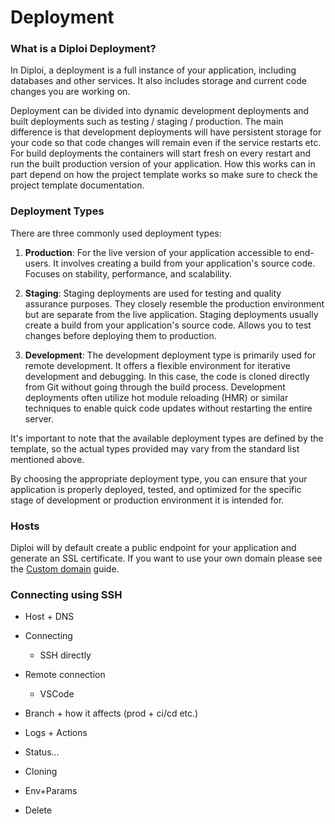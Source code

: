 # Deployment

### What is a Diploi Deployment?

In Diploi, a deployment is a full instance of your application, including databases and
other services. It also includes storage and current code changes you are working on.

Deployment can be divided into dynamic development deployments and built deployments
such as testing / staging / production. The main difference is that development
deployments will have persistent storage for your code so that code changes will
remain even if the service restarts etc. For build deployments the containers will
start fresh on every restart and run the built production version of your
application. How this works can in part depend on how the project template works
so make sure to check the project template documentation.

### Deployment Types

There are three commonly used deployment types:

1. **Production**: For the live version of your application accessible to end-users.
   It involves creating a build from your application's source code.
   Focuses on stability, performance, and scalability.

2. **Staging**: Staging deployments are used for testing and quality assurance purposes.
   They closely resemble the production environment but are separate from the live application.
   Staging deployments usually create a build from your application's source code.
   Allows you to test changes before deploying them to production.

3. **Development**: The development deployment type is primarily used for remote development.
   It offers a flexible environment for iterative development and debugging.
   In this case, the code is cloned directly from Git without going through the build process.
   Development deployments often utilize hot module reloading (HMR) or similar techniques
   to enable quick code updates without restarting the entire server.

It's important to note that the available deployment types are defined by the template,
so the actual types provided may vary from the standard list mentioned above.

By choosing the appropriate deployment type, you can ensure that your application is properly deployed, tested,
and optimized for the specific stage of development or production environment it is intended for.

### Hosts

Diploi will by default create a public endpoint for your application and generate
an SSL certificate. If you want to use your own domain please see the
[Custom domain](/guides/custom-domain) guide.

### Connecting using SSH

- Host + DNS

- Connecting

  - SSH directly

- Remote connection

  - VSCode

- Branch + how it affects (prod + ci/cd etc.)

- Logs + Actions

- Status...

- Cloning

- Env+Params

- Delete
